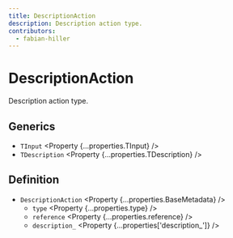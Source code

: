 ```yaml
---
title: DescriptionAction
description: Description action type.
contributors:
  - fabian-hiller
---
```



# DescriptionAction

Description action type.

## Generics

- `TInput` <Property {...properties.TInput} />
- `TDescription` <Property {...properties.TDescription} />

## Definition

- `DescriptionAction` <Property {...properties.BaseMetadata} />
  - `type` <Property {...properties.type} />
  - `reference` <Property {...properties.reference} />
  - `description_` <Property {...properties['description_']} />
